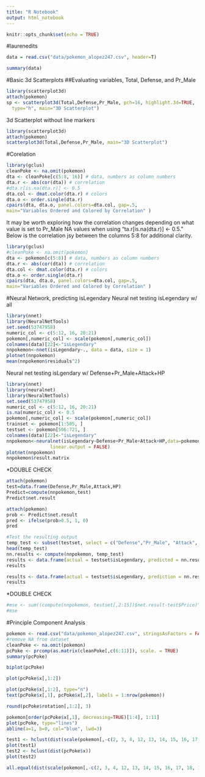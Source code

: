 ```yaml
---
title: "R Notebook"
output: html_notebook
---
```

```r
knitr::opts_chunk$set(echo = TRUE)
```

#laurenedits

```r
data = read.csv("data/pokemon_alopez247.csv", header=T)
```

```r
summary(data)
```

#Basic 3d Scatterplots 
##Evaluating variables, Total, Defense, and Pr_Male
```r
library(scatterplot3d) 
attach(pokemon) 
sp <- scatterplot3d(Total,Defense,Pr_Male, pch=16, highlight.3d=TRUE,
  type="h", main="3D Scatterplot")
```

3d Scatterplot without line markers
```r
library(scatterplot3d)
attach(pokemon)
scatterplot3d(Total,Defense,Pr_Male, main="3D Scatterplot")
```

#Corelation
```r
library(gclus)
cleanPoke <- na.omit(pokemon)
dta <- cleanPoke[c(5:8, 16)] # data, numbers as column numbers 
dta.r <- abs(cor(dta)) # correlation
#dta.r[is.na(dta.r)] <- 0.5
dta.col <- dmat.color(dta.r) # colors
dta.o <- order.single(dta.r) 
cpairs(dta, dta.o, panel.colors=dta.col, gap=.5,
main="Variables Ordered and Colored by Correlation" )
```
It may be worth exploring how the correlation changes depending on what value is set to Pr_Male NA values when using "ta.r[is.na(dta.r)] <- 0.5." Below is the correlation jsy between the columns 5:8 for additional clarity. 

```r
library(gclus)
#cleanPoke <- na.omit(pokemon)
dta <- pokemon[c(5:8)] # data, numbers as column numbers 
dta.r <- abs(cor(dta)) # correlation
dta.col <- dmat.color(dta.r) # colors
dta.o <- order.single(dta.r) 
cpairs(dta, dta.o, panel.colors=dta.col, gap=.5,
main="Variables Ordered and Colored by Correlation" )
```

#Neural Network, predicting isLegendary
Neural net testing isLegendary w/ all
```r
library(nnet)
library(NeuralNetTools)
set.seed(53747958)
numeric_col <- c(5:12, 16, 20:21)
pokemon[,numeric_col] <- scale(pokemon[,numeric_col])
colnames(data)[22]<-"isLegendary"
nnpokemon<-nnet(isLegendary~., data = data, size = 1)
plotnet(nnpokemon)
mean(nnpokemon$residuals^2)
```

Neural net testing isLgendary w/ Defense+Pr_Male+Attack+HP
```r
library(nnet)
library(neuralnet)
library(NeuralNetTools)
set.seed(53747958)
numeric_col <- c(5:12, 16, 20:21)
is.na(numeric_col) <- 0.5
pokemon[,numeric_col] <- scale(pokemon[,numeric_col])
trainset <- pokemon[1:505, ]
testset <- pokemon[506:721, ]
colnames(data)[22]<-"isLegendary"
nnpokemon<-neuralnet(isLegendary~Defense+Pr_Male+Attack+HP,data=pokemon, hidden=3,act.fct = "logistic",
                linear.output = FALSE)
plotnet(nnpokemon)
nnpokemon$result.matrix
```
*DOUBLE CHECK

```r
attach(pokemon)
test=data.frame(Defense,Pr_Male,Attack,HP)
Predict=compute(nnpokemon,test)
Predict$net.result
```

```r
attach(pokemon)
prob <- Predict$net.result
pred <- ifelse(prob>0.5, 1, 0)
pred
```

```r
#Test the resulting output
temp_test <- subset(testset, select = c("Defense","Pr_Male", "Attack", "HP"))
head(temp_test)
nn.results <- compute(nnpokemon, temp_test)
results <- data.frame(actual = testset$isLegendary, predicted = nn.results$net.result)
results
```

```r
results <- data.frame(actual = testset$isLegendary, prediction = nn.results$net.result)
results
```

*DOUBLE CHECK
```r
#mse <- sum((compute(nnpokemon, testset[,2:15])$net.result-test$Price)^2)
#mse
```


#Principle Component Analysis
```r
pokemon <- read.csv("data/pokemon_alopez247.csv", stringsAsFactors = FALSE)
#remove NA from dataset
cleanPoke <- na.omit(pokemon)
pcPoke <- prcomp(as.matrix(cleanPoke[,c(6:11)]), scale. = TRUE)
summary(pcPoke)
```

```r
biplot(pcPoke)
```

```r
plot(pcPoke$x[,1:2])
```

```r
plot(pcPoke$x[,1:2], type="n")
text(pcPoke$x[,1], pcPoke$x[,2], labels = 1:nrow(pokemon))
```

```r
round(pcPoke$rotation[,1:2], 3)
```

```r
pokemon[order(pcPoke$x[,1], decreasing=TRUE)[1:4], 1:11]
plot(pcPoke, type="lines")
abline(a=1, b=0, col="blue", lwd=3)
```


```r
test1 <- hclust(dist(scale(pokemon[,-c(2, 3, 4, 12, 13, 14, 15, 16, 17, 18, 19, 23)])))
plot(test1)
test2 <- hclust(dist(pcPoke$x))
plot(test2)
```

```r
all.equal(dist(scale(pokemon[,-c(2, 3, 4, 12, 13, 14, 15, 16, 17, 18, 19, 23)])), dist(pcPoke$x), check.attributes = FALSE)
```